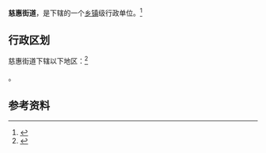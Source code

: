 {{中国乡级行政区|42/01/12/005/000}}

'''慈惠街道'''，是{{PRC admin/fullname|42/01/12/005/000|3}}下辖的一个[[乡镇|乡镇]]级行政单位。<ref>{{PRC admin/ref sgc|{{PRC admin/parent|42/01/12/005/000}}}}</ref>

== 行政区划 ==

慈惠街道下辖以下地区：<ref>{{PRC admin/ref sgc|42/01/12/005/000}}</ref>

{{PRC admin/children|42/01/12/005/000}}。

== 参考资料 ==

{{reflist}}

{{行政区划小作品}}
{{PRC admin/navcat|42/01/12/005/000}}